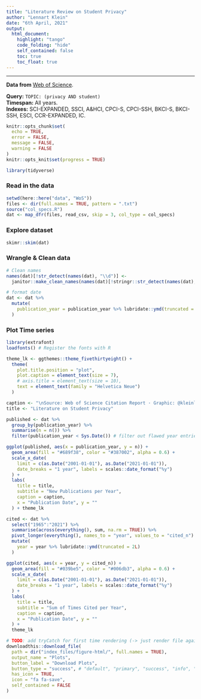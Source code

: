 ```yaml
---
title: "Literature Review on Student Privacy"
author: "Lennart Klein"
date: "6th April, 2021"
output: 
  html_document:
    highlight: "tango"
    code_folding: "hide"
    self_contained: false
    toc: true
    toc_float: true
---
```


---
**Data from** [Web of Science](http://apps.webofknowledge.com/).  
  
**Query:** `TOPIC: (privacy AND student)`\
**Timespan:** All years.\
**Indexes:** SCI-EXPANDED, SSCI, A&HCI, CPCI-S, CPCI-SSH, BKCI-S, BKCI-SSH, ESCI, CCR-EXPANDED, IC.
  
    

```r
knitr::opts_chunk$set(
  echo = TRUE,
  error = FALSE,
  message = FALSE,
  warning = FALSE
)
knitr::opts_knit$set(progress = TRUE)

library(tidyverse)
```

### Read in the data
```r
setwd(here::here("data", "WoS"))
files <- dir(full.names = TRUE, pattern = ".txt")
source("col_specs.R")
dat <- map_dfr(files, read_csv, skip = 3, col_type = col_specs)
```

### Explore dataset
```r
skimr::skim(dat)
```

### Wrangle & Clean data
```r
# Clean names
names(dat)[!str_detect(names(dat), "\\d")] <-
  janitor::make_clean_names(names(dat)[!stringr::str_detect(names(dat), "\\d")])

# format date
dat <- dat %>%
  mutate(
    publication_year = publication_year %>% lubridate::ymd(truncated = 2L)
  )
```




### Plot Time series
```r
library(extrafont)
loadfonts() # Register the fonts with R

theme_lk <- ggthemes::theme_fivethirtyeight() +
  theme(
    plot.title.position = "plot",
    plot.caption = element_text(size = 7),
    # axis.title = element_text(size = 10),
    text = element_text(family = "Helvetica Neue")
  )

caption <- "\nSource: Web of Science Citation Report · Graphic: @kleinlennart"
title <- "Literature on Student Privacy"
```

```r
published <- dat %>%
  group_by(publication_year) %>%
  summarise(n = n()) %>%
  filter(publication_year < Sys.Date()) # filter out flawed year entries

ggplot(published, aes(x = publication_year, y = n)) +
  geom_area(fill = "#689f38", color = "#387002", alpha = 0.6) +
  scale_x_date(
    limit = c(as.Date("2001-01-01"), as.Date("2021-01-01")),
    date_breaks = "1 year", labels = scales::date_format("%y")
  ) +
  labs(
    title = title,
    subtitle = "New Publications per Year",
    caption = caption,
    x = "Publication Date", y = ""
  ) + theme_lk
```


```r
cited <- dat %>%
  select("1965":"2021") %>%
  summarise(across(everything(), sum, na.rm = TRUE)) %>%
  pivot_longer(everything(), names_to = "year", values_to = "cited_n") %>%
  mutate(
    year = year %>% lubridate::ymd(truncated = 2L)
  )

ggplot(cited, aes(x = year, y = cited_n)) +
  geom_area(fill = "#039be5", color = "#006db3", alpha = 0.6) +
  scale_x_date(
    limit = c(as.Date("2001-01-01"), as.Date("2021-01-01")),
    date_breaks = "1 year", labels = scales::date_format("%y")
  ) +
  labs(
    title = title,
    subtitle = "Sum of Times Cited per Year",
    caption = caption,
    x = "Publication Date", y = ""
  ) +
  theme_lk
```



```r
# TODO: add tryCatch for first time rendering (-> just render file again on error)
downloadthis::download_file(
  path = dir("index_files/figure-html/", full.names = TRUE),
  output_name = "Plots",
  button_label = "Download Plots",
  button_type = "success", # "default", "primary", "success", "info", "warning", "danger"
  has_icon = TRUE,
  icon = "fa fa-save",
  self_contained = FALSE
)
```

